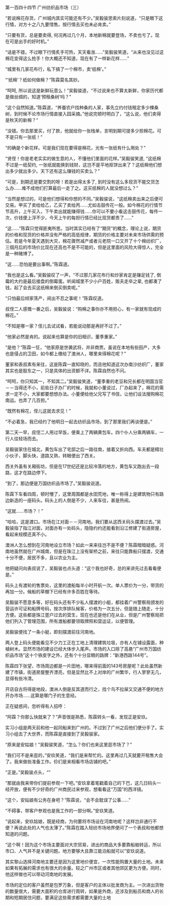 

第一百四十四节 广州纺织品市场（三）

“若说棉花存货，广州城内其实可能还有不少。”吴毅骏思索片刻说道，“只是眼下这行情，对方十之八九要惜售。按行情去买也未必肯卖。”

“只要有货，总是要卖得, 何况再过几个月，本地新棉就要登场，不卖也亏了。现在可是出手的好时机。”

“话是不错，不过眼下行情炙手可热，天天看涨……”吴毅骏笑道，“从来也没见过这棉花变得这么抢手！你大概还不知道，现在有了一样新花样……”

“城里有几家花布行，私下搞了一个棉市，卖‘纸棉’。”

“‘纸棉’？纸如何做棉？”陈霖莫名其妙。

“呵呵, 所以说这是新鲜玩意么！”吴毅骏道，“不过说来也不算太新鲜，你家历代都是做丝绸的，知道‘预租桑树’吗？”

“这个自然知道。”陈霖道，“养蚕农户找种桑的人家，事先立约付钱租定多少棵桑树，到时候不论市场行情直接入园采摘。”他说完顿时明白了，“这么说，他们卖得是秋天的新棉？”

“没错。你去那里买，付了款，他就给你一张栈单，言明到期可提多少担棉花。可不是只有一张纸！”

“的确是个新花样。可是我们现在要得是棉花，光有一张纸有什么用处？”

“贤侄！你是老老实实的做生意的人，不懂他们里面的花样。”吴毅骏笑道, “这纸棉不过是一纸契约, 一张纸就能换到钱财，这岂不是平地抠饼出来了？这纸棉他们想出多少就出多少。天下还有这么赚钱的买卖么？”

“可是，到期还是要交割的呀！若是出得太多了, 到时没有这么多现货不能交货怎么办……难不成他们打算最后一走了之。这买纸棉的人就没想过么？”

“当然是想过的，可是他们想得和你想的不同。”吴毅骏说，“这纸棉卖出来之后便可交易。甲买了卖给给乙，乙买了卖给丙……尤如击鼓传花一般。如今棉花的行情节节高升，上午买入，下午卖出就能赚得钱……你可以不要小看这击鼓传花，每传一次，价钱便上浮不少，今天上午的每担行情已经比现货都贵了……”

“这……”陈霖只觉得匪夷所思。当时其实已经有了“期货”的概念，理论上说，期货的价格和现货的价格并没有严格的高低规律，期货的价格主要对未来市场供需的预估。若是今年夏天遇到大灾，棉花骤然减产或者元老院一口又开了十个棉纺织厂，三個月后的市场价比现在还高也不是不可能的，但是这里面的风险大得惊人，完全是一种赌博了。

“这……恐怕是要出事啊。”陈霖道。

“我也是这么看。”吴毅骏叹了一声，“不过那几家花布行和炒家肯定是赚足钱了, 倒霉的大约是最后接盘的倒霉蛋。听闻城里不少小户百姓，贩夫走卒之辈, 也都凑了钱，起了会去买这纸棉来倒买倒卖呢。”

“只怕最后倾家荡产，闹出不忍之事呢！”陈霖叹道。

叔侄二人感慨一番之后，吴毅骏说：“购棉之事你亦不用担心，有一家就有现成的棉花。”

“不知是哪一家？侄儿去试试看，若能说动那是再好不过了。”

“他家必然是肯的。说起来也算是你的旧相识，董季重家。”

“是他？”陈霖一怔，“他家原是世袭武将，并非商贾。虽说在本地有些田产，大多也是侵占的卫田，如今都上缴给了澳洲人，哪里来得棉花呢？”

董家和表叔素有来往，这是陈霖一直知晓的，而且他知道这次办南沙纺织厂，董家其实也是股东之一，只是具体的出资额不详。陈霖自然也不问。

“呵呵，你只知其一，不知其二。”吴毅骏笑道，“董季重的老豆和兄长都在明国当官－－当得还不小，前些日子办厂的时候，我就和小董说过，厂办起来了，棉花的需求一定不小，大家都要想想办法。小董便给他父兄写了书信，让他们设法搜购棉花南运。也弄了几百担。”

“既然有棉花，侄儿这就去求见！”

“不必着急，我已经约了他明日一起去纺织品市场，到了那里我们再谈便是。”

第二天一早，叔侄二人用过早饭，便乘上了两辆黄包车。四个仆人分乘两辆车，一行人往轻场而去。

吴毅骏家住在城北，黄包车出了宅邸之后一路往南，接着又折向西。车夫都是精壮小伙子，脚头快，道路又熟，转眼便出了西关。

西关外虽有关厢街坊，但是在17世纪还是比较冷落的地方，黄包车又跑出去一段路，这才在路边停下。

“到了，那边便是万国纺织品市场了。”吴毅骏说道。

陈霖下车看四周，顿时懵了，这里周围都是水田荒地，唯一称得上是建筑物只有路边新造的一座码头。码头上的人倒是不少，人来车往，甚是热闹。

“这就……市场？！”

“哈哈，这是渡口。市场在江对面－－河南地。我们要从这西关码头摆渡过去。”吴毅骏指了指江对面，对面亦有一处码头，隐隐约约还能看到沿江修建了街道房屋，看起来规模还真不小。

澳洲人怎么想到在河南地设立市场？如此一来来往岂不是不便？陈霖暗暗疑惑。河南地虽然就在广州城南，但是在珠江上没有架桥之前，来往只能靠船只摆渡，交通十分不便，居民不多，且以农业为主。

他把疑问向表叔说了，吴毅骏也点头道：“这个我也好奇，总的来讲先过去看看便是。”

码头上有渡轮的售票处，这里的渡船每半小时开航一次。单人票价为一分，带货的再加一分。候船的草棚下已经有许多百姓在等待。

吴毅骏不愿意多等，好在码头还有不少私人摆渡的小艇，都挂着广州警察局颁发的营运许可证和船牌号码，按次序排队候客，价格为一次五分，但是随上随走，十分方便。这些都是珠江疍户过去的营生，现在也还是他们在从业，但是广州警察局把他们列入了管理范围，所有渡船都要领取牌照和营运证，以便管理。

吴毅骏便找了一条小艇，即刻摆渡前往河南地。

两人登上码头便能看见不少力工正在工地上清理建筑垃圾，亦有人在铺设露面，种植树木。显然市场的建设已经大体步入尾声。市场的入口除了高悬“广州市万国纺织品市场”这十个铁皮字之外，还有个十分显眼的路牌：“新港西路144号”。

陈霖四下张望，市场周边都是一片田地，哪来得前面的143号房屋呢？此处虽然新建了市镇，街道房屋整齐漂亮，但是显然比不上对岸的广州繁华，行人寥寥无几，显得有些冷清。

开店自古将得是地段，澳洲人倒是反其道而行之，找个鸟不拉屎又交通不便的地方开办市场……这算是哪门子的生意经。

正在疑惑间，忽听得有人招呼：

“阿霖？你那么快就来了？”声音很是熟悉，陈霖转头一看，发现正是安玖。

实习小组是两天前和他一起同船来到广州的。不过到了广州之后他们便分手了。实习小组去了大世界，而陈霖是直接到了吴毅骏家。

“原来是安姑娘！”吴毅骏笑道，“怎么？你们也来这里逛市场了？”

“我们可不是来逛的，”安玖笑道，“我们是来帮忙的。这里再过几天就要开租售大会了。我来做些准备工作。伱们是来相看市场店铺的吧。”

“正是。”吴毅骏点头，“”

“那就由我来带你们提前参观一下吧。”安玖拿着笔戳着自己的下巴，这几日码头一经开放，便有不少好奇的广州商民过来参观，想看看这“万国”的西洋镜。

“这个，安姑娘有公务在身吧？”陈霖说，“会不会耽误了公事……”

“不碍事，带客户参观也是我工作的一部分啊。”安玖笑道。

“说起来，安玖姑娘，既是经商，为何要将市场设在河南地呢？这样岂非通行不便？再说此处的人气也太薄了。”陈霖在踏入轻纺市场地界便问了一个表叔和他都想知道的问题。

“这个啊！因为这个市场主要面对大宗贸易，进出的商品大多要靠船舶转运，所以市口、人气并不是关键问题。地方要够大且靠江能泊船就可以”安玖说道。

其实黎山选择河南地主要还是因为这里地价便宜，一次性能购置大量的土地。未来如果有拓展的需求也有很大的余量。较之广州市区或者其他郊区更为方便。同时，他这样做也可以带动河南地的发展。

市场的定位的客户虽然是包罗万象，但是客户的主体以批发商为主。一次进出货物的数量很大，需要大面积的仓库进行周转，如果是外商，还涉及到船员和商人的长期和短期居住问题，要满足这些需求都需要大量的土地

